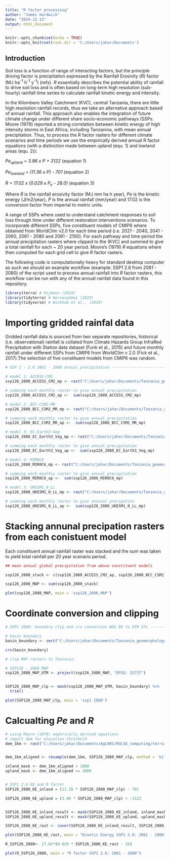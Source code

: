 ```yaml
---
title: "R factor processing"
author: "James Hardwick"
date: "2024-12-13"
output: html_document
---
```


```r
knitr::opts_chunk$set(echo = TRUE)
knitr::opts_knit$set(root.dir = 'C:/Users/jahar/Documents')

```

## Introduction
Soil loss is a function of range of interacting factors, but the principle driving factor is precipitation expressed by the Rainfall Erosivity (*R*) factor (MJ ha^-1^ h^-1^ y^-1^) (refs). *R* essentially describes the potential ability of rainfall to drive soil loss and is often based on long-term high resolution (sub-hourly) rainfall time series to calculate rainfall kinetic energy and intensity. 

In the Kilombero Valley Catchment (KVC), central Tanzania, there are little high resolution rainfall records, thus we take an alternative approach based of annual rainfall. This approach also enables the integration of future climate change under different share socio-economic pathways (SSPs. Moore (1979) reported a strong correlation between kinetic energy of high intensity storms in East Africa, including Tanzanina, with mean annual precipitation. Thus, to process the R factor rasters for different climate scenarios and time periods we use the empirically derived annual R factor equations (with a distinction made between upland (equ. 1) and lowland areas (equ. 2)): 

*Pe~upland~ = 3.96 x P + 3122* (equation 1)

*Pe~lowland~ = (11.36 x P) - 701* (equation 2)

*R = 17.02 x (0.029 x P~e~ - 26.0)* (equation 3)

Where *R* is the rainfall erosivity factor (MJ mm ha h year), *Pe*  is the kinetic energy (J/m2/year), *P* is the annual rainfall (mm/year) and 17.02 is the conversion factor from imperial to metric units.   
 
A range of SSPs where used to understand catchment responses to soil loss through time under different restoration interventions scenarios. To incorporate different SSPs, five constituent models of CMIP6 where obtained from WorldClim v2.0 for each time period (i.e. 2021 - 2040, 2041 - 2060, 2061 - 2080 and 2081 - 2100). For each pathway and time period the annual precipitation rasters where clipped to the (KVC) and summed to give a total rainfall for each ~ 20 year period. Moore's (1979) *R* equations where then computed for each grid cell to give *R* factor rasters. 

The following code is computationally heavy for standard desktop computer as such we should an example workflow (example: SSP1 2.6 from 2061 - 2080) of the script used to process annual rainfall into *R* factor rasters, this workflow can be run with any of the annual rainfall data found in this repository. 

```r
library(terra) # Hijmans (2024)
library(tidyterra) # Hernangómez (2023)
library(tidyverse) # Wickham et al., (2019)
```

# Importing gridded rainfal data
Gridded rainfall data is sourced from two separate repositories, historical (i.e. observational) rainfall is collated from Climate Hazards Group InfraRed Precipitation with Station data dataset (Funk et al., 2015) and future monthly rainfall under different SSPs from CMIP6 from WorldClim v 2.0 (Fick et al., 2017).The selection of five constituent models from CMIP6 was random.     

```r
# SSP 1 - 2.6 2061 - 2080 annual precipitation ---------------------------------------------------------------

# model 1: ACCESS-CM2 
ssp126_2080_ACCESS_CM2_mp <- rast("C:/Users/jahar/Documents/Tanzania_geomorphology/analysis/KVC_geomorphic_change/rulse/R_factor/SSP126/ssp126_2061_2080/wc2.1_2.5m_prec_ACCESS-CM2_ssp126_2061-2080.tif")

# summing each monthly raster to give annual precipitation 
ssp126_2080_ACCESS_CM2_ap <-  sum(ssp126_2080_ACCESS_CM2_mp)

# model 2: BCC-CSM2-MR
ssp126_2080_BCC_CSM2_MR_mp <- rast("C:/Users/jahar/Documents/Tanzania_geomorphology/analysis/KVC_geomorphic_change/rulse/R_factor/SSP126/ssp126_2061_2080/wc2.1_2.5m_prec_BCC-CSM2-MR_ssp126_2061-2080.tif")

# summing each monthly raster to give annual precipitation 
ssp126_2080_BCC_CSM2_MR_ap <-  sum(ssp126_2080_BCC_CSM2_MR_mp)

# model 3: EC-Earth3-Veg
ssp126_2080_EC_Earth3_Veg_mp <- rast("C:/Users/jahar/Documents/Tanzania_geomorphology/analysis/KVC_geomorphic_change/rulse/R_factor/SSP126/ssp126_2061_2080/wc2.1_2.5m_prec_EC-Earth3-Veg_ssp126_2061-2080.tif")

# summing each monthly raster to give annual precipitation 
ssp126_2080_EC_Earth3_Veg_ap <-  sum(ssp126_2080_EC_Earth3_Veg_mp)

# model 4: MIR0C6
ssp126_2080_MIR0C6_mp <- rast("C:/Users/jahar/Documents/Tanzania_geomorphology/analysis/KVC_geomorphic_change/rulse/R_factor/SSP126/ssp126_2061_2080/wc2.1_2.5m_prec_MIROC6_ssp126_2061-2080.tif")

# summing each monthly raster to give annual precipitation 
ssp126_2080_MIR0C6_ap <-  sum(ssp126_2080_MIR0C6_mp)

# model 5: UKESM1_0_LL
ssp126_2080_UKESM1_0_LL_mp <- rast("C:/Users/jahar/Documents/Tanzania_geomorphology/analysis/KVC_geomorphic_change/rulse/R_factor/SSP126/ssp126_2061_2080/wc2.1_2.5m_prec_UKESM1-0-LL_ssp126_2061-2080.tif")

# summing each monthly raster to give annunal precipation 
ssp126_2080_UKESM1_0_LL_ap <-  sum(ssp126_2080_UKESM1_0_LL_mp)

```

# Stacking annunal precipation rasters from each conistuent model
Each constituent annual rainfall raster was stacked and the sum was taken to yield total rainfall per 20 year scenario period.  

```r
## mean annual global precipitation from above constituent models  

ssp126_2080_stack <- c(ssp126_2080_ACCESS_CM2_ap, ssp126_2080_BCC_CSM2_MR_ap, ssp126_2080_EC_Earth3_Veg_ap, ssp126_2080_MIR0C6_ap, ssp126_2080_UKESM1_0_LL_ap)

ssp126_2080_MAP <- sum(ssp126_2080_stack)

plot(ssp126_2080_MAP, main = 'ssp126_2080_MAP')
```

# Coordinate conversion and clipping 
```r
# SSPs 2080: boundary clip and crs conversion WGS 84 to UTM 37s ------------------------------------------

# basin boundary
basin_boundary <- vect("C:/Users/jahar/Documents/Tanzania_geomorphology/KVC_RULSE_R/KVC_RULSE_R/Boundaries/basin_refined.shp")

crs(basin_boundary)

# clip MAP rasters to Tanzania:

# SSP126 - 2080 MAP
ssp126_2080_MAP_UTM <- project(ssp126_2080_MAP, "EPSG: 32737")


SSP126_2080_MAP_clp <- mask(ssp126_2080_MAP_UTM, basin_boundary) %>%
  trim()

plot(SSP126_2080_MAP_clp, main = 'ssp1 2080')

```

# Calcualting *Pe* and *R*
```r
# using Moore (1979) emphrically derived equations
# import dem for elevation threshold 
dem_1km <- rast("C:/Users/jahar/Documents/AgCARS/RULSE_computing/terrain/dem_1km_clp.tif")


dem_1km_aligned <- resample(dem_1km, SSP126_2080_MAP_clp, method = 'bilinear')

inland_mask <- dem_1km_aligned < 1000
upland_mask <- dem_1km_aligned >= 1000


# SSP1 2.6 KE and R factor 
SSP126_2080_KE_inland = (11.36 * SSP126_2080_MAP_clp) - 701

SSP126_2080_KE_upland = (3.96 * SSP126_2080_MAP_clp) + -3122


SSP126_2080_KE_inland_result <- mask(SSP126_2080_KE_inland, inland_mask)
SSP126_2080_KE_upland_result <- mask(SSP126_2080_KE_upland, upland_mask)

SSP126_2080_KE_rast <- cover(SSP126_2080_KE_inland_result, SSP126_2080_KE_upland_result)

plot(SSP126_2080_KE_rast, main = "Kinetic Energy SSP1 2.6: 2061 - 2080")

R_SSP126_2080<- 17.02*(0.029 * SSP126_2080_KE_rast - 26)

plot(R_SSP126_2080, main = "R factor SSP1 2.6: 2061 - 2080")
```

